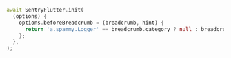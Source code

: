 ```dart {4}
await SentryFlutter.init(
  (options) {
    options.beforeBreadcrumb = (breadcrumb, hint) {
      return 'a.spammy.Logger' == breadcrumb.category ? null : breadcrumb;
    };
  },
);
```
